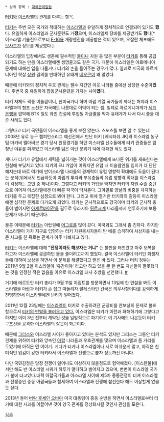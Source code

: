  * 상위 항목 : [[대국관계일람]]

[[터키]]와 [[이스라엘]]의 관계를 다루는 항목.

[[터키]]는 주변 모든 국가와 적대하는 [[이스라엘]]과 유일하게 정치적으로 연결되어 있기도 '''했'''다. 유일하게 이스라엘과 군사훈련도 가'''졌'''으며, 이스라엘제 장비를 제공받기도 '''했'''다[* 이스라엘 기술진으로부터 [[F-16]]용 개량엔진을 제공받은 적이 있으며, 오잘란 체포에도 [[모사드]]가 정보를 제공했다.]. 

이스라엘의 입장에서도 생존에 필수적인 [[물]]이나 자원 등 많은 부분이 [[터키]]를 통해 공급되기도 하는 만큼 이스라엘에겐 생명줄과도 같은 국가. 때문에 이스라엘은 아르메니아 문제에 대해선 입을 다물거나 터키의 손을 들어주는 경우가 많다. 일례로 미국의 아르메니아인 학살 [[상원]] 결의를 반대하던 유태계 [[네오콘]]이 꽤 많았다.

때문에 터키와의 정치적 우호 관계는 웬수 지간인 이웃 나라들 중에선 상당한 수준이'''었'''다. 주변국 중 유일하게 합동군사훈련을 가지는 사이'''였'''다. 

터키 자체도 짝퉁 이슬람이니, 친미국가니 하며 아랍 계열 국가들이 까대는 처지라 이스라엘과의 협조 노선은 자국에도 나름대로 이익이 되는 셈. 일례로 아르메니아계가 [[세계은행]]을 압박해 BTK 철도 라인 건설에 투입될 자금줄을 막자 유태계가 나서 다시 줄을 대준 사례도 있다.

그렇다고 터키 국민들이 이스라엘을 좋게 보진 않는다. 스포츠를 보면 알 수 있는데 2008년 유로 농구 챔피언스리그 예선전에서 만난 터키 [베식타쉬 JK]와 이스라엘 농구팀 마카비 텔아비브 경기 당시 원정경기를 하던 이스라엘 선수들에게 터키 관중들은 엄청난 야유를 퍼부었고 이스라엘 팀은 이런 분위기 덕에 대패한 적도 있다.

게다가 터키가 유럽에서 세력을 넓혀가는 것이 이스라엘에게 또다른 위기를 재촉한다는 현실에 부딪치고 있다. 터키의 EU 가입이 이뤄지면 유럽 내 이슬람인들 입지가 더 단단해지는데 바로 여기에 반이스라엘 나라들의 경제력이 유럽 영향력 확대에도 도움이 된다는 분석(위에서도 언급하듯이 아랍계 투자와 부유층들의 유럽 영향력 확대를 이스라엘이 걱정하는 고민 중 하나)이다. 그렇다고 터키의 가입을 막자면 터키의 자원 수출 중단으로 이어져 이스라엘에겐 더 빠른 파국이 닥쳐온다. 그야말로 양날의 비중을 차지하는 터키를 두고 복잡한 심정으로 봐야 한다. 그리고 위에 열거한 터키와의 갈등이 이스라엘에겐 심각한 문제로 다가오게 되었다. 터키는 군사적으로도 강국이며 터키와 군사적 충돌이 벌어지면 [[아제르바이잔]]을 필두로 유라시아 [[튀르크]]계 나라들까지 연루하기에 보통 문제가 아니기 때문이다.

물론 이때문에 [[터키]]는 아랍권에 [[어그로]]를 많이 끈다. 미국과도 그래서 좀 친하다. 하지만 이스라엘이 가자 지구로 입항하는 터키 자원봉사자들이 탄 배를 습격하여 사상자를 내는 큰 사고를 친 뒤로는  관계가 아주 나빠지고 있다.

[[터키]]는 이스라엘에 대해 '''"전쟁이라도 해보자는 거냐"''' 는 불만을 터뜨렸고 아주 보복을 하고자 이스라엘에 공급하던 물을 줄이려고까지 했었다. 결국 이스라엘이 터키인 희생자들에 대하여 보상을 하면서 이 문제를 해결했다고 믿은 바 있다. 그러나 터키 정부는 2011년 9월 2일 이스라엘이 '유감이야' 라고만 하고 있을 뿐 한 번도 자신들이 잘못했다는 것을 인정한 적은 없음을 이유로 이스라엘 대사 추방을 선언했다. [http://news.naver.com/main/read.nhn?mode=LSD&mid=sec&sid1=104&oid=001&aid=0005252216 #]

거기에 에르도안 터키 총리가 9월 11일 이집트를 방문하면서 13일에 한 연설을 봐도 이스라엘을 아랍과 터키가 손 잡고 따돌리자 팔레스타인 건국은 의무사항이다를 강력하게 [http://media.daum.net/foreign/africa/view.html?cateid=1045&newsid=20110914211128649&p=hani 천명하면서] 이스라엘에겐 난리가 벌어졌다. 

2011년 12월 23일에는 [[이스라엘]]이 터키로 수출하려던 군장비를 안보상의 문제로 불허함으로서 [http://media.daum.net/foreign/africa/view.html?cateid=1045&newsid=20111223110012659&p=yonhap 터키의 반발을 불러오고 있다.] 이스라엘은 터키가 이란과 화해하기에 그렇다고 하지만 이미 3년 전부터 계약된 것을 일방적으로 파기하고 이 기사에도 나온듯이 터키 구조선을 공격한 이스라엘의 잘못이 화근이다.

때문에 [[그리스]]와 이스라엘 사이가 좋아지고 있다는 분석도 있지만 그리스는 그동안 터키 견제를 위하여 터키와 앙숙인 [[아랍]] 나라들과 우호관계를 맺으며 이스라엘과 좀 거리를 두었기에 아직은 먼 이야기. 게다가 터키나 이스라엘이나 서로 아쉬운게 많고, 아직은 친미적인 입김이 강한 터키라서 이스라엘과 전쟁으로 붙자 정도까진 아니다. 
 
다만 국민감정은 당장 전쟁이 일어나도 이상하지 않을정도로 험악해졌다. [이스탄불]에서만 해도 반 이스라엘 시위가 하루가 멀다하고 벌어지고 있으며, 번번이 이스라엘 국기가 불에 타고있다.대략 아랍국가들과 이스라엘 사이에 제5차 중동전쟁이 터져 이스라엘과 전쟁중인 중동 아랍국들과 합세하여 이스라엘과 전쟁에 참전한다 해도 이상할게 없을듯 싶다.

2013년 들어 [[버락 후세인 오바마]] 미국 대통령이 중동 순방을 하면서 이스라엘로부터 터키에 대한 사과를 이끌어낸 것이 양국 관계를 정상화시킬 것인지 관심을 모은다.


[[각주]]
